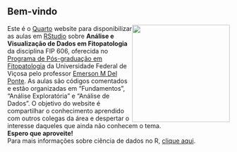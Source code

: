 ## **Bem-vindo**

![](images/unnamed-chunk-3-2.png){style="float: right; padding-left:px" width="221"}

| Este é o [Quarto](https://quarto.org/) website para disponibilizar as aulas em [RStudio](https://posit.co/products/open-source/rstudio/) sobre **Análise e Visualização de Dados em Fitopatologia** da disciplina FIP 606, oferecida no [Programa de Pós-graduação em Fitopatologia](https://www.dfp.ufv.br/) da Universidade Federal de Viçosa pelo professor [Emerson M Del Ponte](https://emersondelponte.netlify.app/). As aulas são códigos comentados e estão organizadas em "Fundamentos", "Análise Exploratória" e "Análise de Dados". O objetivo do website é compartilhar o conhecimento aprendido com outros colegas da área e despertar o interesse daqueles que ainda não conhecem o tema.
| **Espero que aproveite!**
| Para mais informações sobre ciência de dados no R, [clique aqui](https://r4ds.hadley.nz/).

